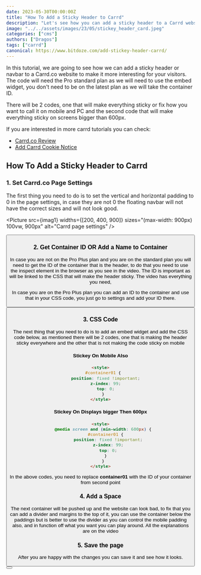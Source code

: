 ```yaml
---
date: 2023-05-30T00:00:00Z
title: "How To Add a Sticky Header to Carrd"
description: "Let's see how you can add a sticky header to a Carrd website for a better experience."
image: "../../assets/images/23/05/stickey_header_card.jpeg"
categories: ["cms"]
authors: ["Dragos"]
tags: ["carrd"]
canonical: https://www.bitdoze.com/add-stickey-header-carrd/
---
```


In this tutorial, we are going to see how we can add a sticky header or navbar to a Carrd.co website to make it more interesting for your visitors. The code will need the Pro standard plan as we will need to use the embed widget, you don't need to be on the latest plan as we will take the container ID.

There will be 2 codes, one that will make everything sticky or fix how you want to call it on mobile and PC and the second code that will make everything sticky on screens bigger than 600px.

If you are interested in more carrd tutorials you can check:

- [Carrd.co Review](https://www.bitdoze.com/carrd-review/)
- [Add Carrd Cookie Notice](https://www.bitdoze.com/add-cookie-notice-carrd/)

## How To Add a Sticky Header to Carrd

<YouTubeEmbed
  url="https://www.youtube.com/embed/hClMHp1CSec"
  label="How To Add a Sticky Header to Carrd.co"
/>

### 1. Set Carrd.co Page Settings

The first thing you need to do is to set the vertical and horizontal padding to 0 in the page settings, in case they are not 0 the floating navbar will not have the correct sizes and will not look good.

<Picture
  src={imag1}
  widths={[200, 400, 900]}
  sizes="(max-width: 900px) 100vw, 900px"
  alt="Carrd page settings"
/>

<Button link="https:/go.bitdoze.com/carrd" text="Carrd.co" />

### 2. Get Container ID OR Add a Name to Container

In case you are not on the Pro Plus plan and you are on the standard plan you will need to get the ID of the container that is the header, to do that you need to use the inspect element in the browser as you see in the video. The ID is important as will be linked to the CSS that will make the header sticky. The video has everything you need,

In case you are on the Pro Plus plan you can add an ID to the container and use that in your CSS code, you just go to settings and add your ID there.

<Button link="https:/go.bitdoze.com/carrd" text="Carrd.co" />

### 3. CSS Code

The next thing that you need to do is to add an embed widget and add the CSS code below, as mentioned there will be 2 codes, one that is making the header sticky everywhere and the other that is not making the code sticky on mobile

#### Stickey On Mobile Also

```html
<style>
  #container01 {
    position: fixed !important;
    z-index: 99;
    top: 0;
  }
</style>
```

#### Stickey On Displays bigger Then 600px

```html
<style>
  @media screen and (min-width: 600px) {
    #container01 {
      position: fixed !important;
      z-index: 99;
      top: 0;
    }
  }
</style>
```

In the above codes, you need to replace **container01** with the ID of your container from second point

### 4. Add a Space

The next container will be pushed up and the website can look bad, to fix that you can add a divider and margins to the top of it, you can use the container below the paddings but is better to use the divider as you can control the mobile padding also, and in function off what you want you can play around. All the explanations are on the video

### 5. Save the page

After you are happy with the changes you can save it and see how it looks.

<Button link="https:/go.bitdoze.com/carrd" text="Carrd.co" />
